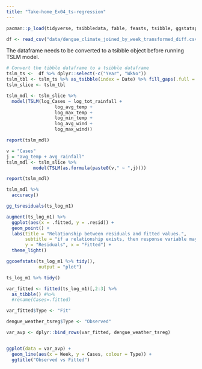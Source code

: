 ```yaml
---
title: "Take-home_Ex04_ts-regression"
---
```


```r
pacman::p_load(tidyverse, tsibbledata, fable, feasts, tsibble, ggstatsplot, performance)

```

```r
df <- read_csv("data/dengue_climate_joined_by_week_transformed_diff.csv")

```

The dataframe needs to be converted to a tsibble object before running TSLM model.

```r
# Convert the tibble dataframe to a tsibble dataframe
tslm_ts <-  df %>% dplyr::select(-c("Year", "WkNo"))
tslm_tbl <- tslm_ts %>% as_tsibble(index = Date) %>% fill_gaps(.full = TRUE) %>% fill(colnames(tslm_ts))
tslm_slice <- tslm_tbl
```

```r
tslm_mdl <- tslm_slice %>%
  model(TSLM(log_Cases ~ log_tot_rainfall +
                  log_avg_temp + 
                  log_max_temp +
                  log_min_temp +
                  log_avg_wind +
                  log_max_wind))

report(tslm_mdl)

```

```r
v = "Cases"
j = "avg_temp + avg_rainfall"
tslm_mdl <- tslm_slice %>%
          model(TSLM(as.formula(paste0(v," ~ ",j))))

report(tslm_mdl)
```

```r
tslm_mdl %>%
  accuracy()
```

```r
gg_tsresiduals(ts_log_m1)

```

```r
augment(ts_log_m1) %>%
  ggplot(aes(x = .fitted, y = .resid)) +
  geom_point() +
  labs(title = "Relationship between residuals and fitted values.",
       subtitle = "if a relationship exists, then response variable may require transformation.",
       y = "Residuals", x = "Fitted") +
  theme_light()

```

```r
ggcoefstats(ts_log_m1 %>% tidy(), 
            output = "plot")

```

```r
ts_log_m1 %>% tidy()
```

```r
var_fitted <- fitted(ts_log_m1)[,2:3] %>% 
  as_tibble() #%>% 
  #rename(Cases=.fitted)

var_fitted$Type <- "Fit"

dengue_weather_tsreg$Type <- "Observed"

var_avp <- dplyr::bind_rows(var_fitted, dengue_weather_tsreg)


ggplot(data = var_avp) +
  geom_line(aes(x = Week, y = Cases, colour = Type)) +
  ggtitle("Observed vs Fitted")

```
